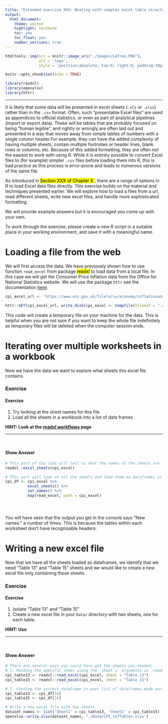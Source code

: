 ```yaml
---
title: "Extended exercise XXX: Dealing with complex excel table structures"
output:
  html_document: 
    theme: united
    highlight: textmate
    toc: yes
    toc_float: yes
    number_sections: true
---
```


```r
htmltools::img(src = knitr::image_uri("./Images/LATree.PNG"),
               alt = 'logo', 
               style = 'position:absolute; top:0; right:0; padding:10px; width:200px;')
```

```r
knitr::opts_chunk$set(echo = TRUE)

library(readxl)
library(openxlsx)
library(httr)
```
***

It is likely that some data will be presented in excel sheets (`.xls` or
`.xlsx`) rather than in the `.csv` format. Often, such "presentable Excel files"
are used as appendices to official statistics, or even as part of analytical
pipelines (import or export data). These will be tables that are probably
focused on being "human legible", and rightly or wrongly are often laid out and
presented in a way that moves away from simple tables of numbers with a single
column header.For example, they can have the added complexity of having multiple
sheets, contain multiple footnotes or header lines, blank rows or columns, etc.
Because of this added formatting, they are often not the easiest to work with
using R. While it is entirely possible to convert Excel files to (for example)
simpler `.csv` files before loading them into R, this is bad practice as this
process is error-prone and leads to numerous versions of the same file.

As introduced in <mark>Section XXX of Chapter X </mark>, there are a range of
options in R to load Excel data files directly. This exercise builds on the
material and techniques presented earlier. We will explore how to load a files
from a url, read different sheets, write new excel files, and handle more
sophisticated formatting.

We will provide example answers but it is encouraged you come up with your own.

To work through the exercise, please create a new R script in a suitable place
in your working environment, and save it with a meaningful name.

# Loading a file from the web
We will first access the data. We have previously shown how to use function
`read_excel` from package <mark>readxl</mark> to load data from a local file. In
this case we will get the Consumer Price Inflation data from the Office for
National Statistics website. We will use the package `httr` see the
documentation [here](https://httr.r-lib.org/).

```r
cpi_excel_url <- 'https://www.ons.gov.uk/file?uri=/economy/inflationandpriceindices/datasets/consumerpriceinflation/current/consumerpriceinflationdetailedreferencetables.xls'

httr::GET(cpi_excel_url, write_disk(cpi_excel <- tempfile(fileext = ".xls")))
```

This code will create a temporary file on your machine for the data. This is
helpful when you are not sure if you want to keep the whole file indefinitely as
temporary files will be deleted when the computer session ends.

# Iterating over multiple worksheets in a workbook
Now we have the data  we want to explore what sheets this excel file contains. 

### Exercise{.tabset .tabset-fade}

#### **Exercise** {-}

1. Try looking at the sheet names for this file.
2. Load all the sheets in a workbook into a list of data frames

**HINT: Look at the [readxl workflows](https://readxl.tidyverse.org/articles/readxl-workflows.html) page**

***

<br>


#### **Show Answer** {-}

```r
# This part of the code will tell us what the names of the sheets are
readxl::excel_sheets(cpi_excel)

# This part will look at all the sheets and load them as dataframes in a list
cpi_df <- cpi_excel %>% 
          excel_sheets() %>% 
          set_names() %>% 
          map(read_excel, path = cpi_excel)
```
<br>

### {-}

You will have seen that the output you get in the console says "New names:" a 
number of times. This is because the tables within each worksheet don't have 
recognisable headers.

# Writing a new excel file

Now that we have all the sheets loaded as dataframes, we identify that we need
"Table 13" and "Table 15" sheets and we would like to create a new excel file 
only containing those sheets.

### Exercise{.tabset .tabset-fade}
#### **Exercise** {-}

1. Isolate "Table 13" and "Table 15"
2. Create a new excel file in your `Data/` directory with two sheets, one for 
each table.

**HINT: Use**

***

<br>


#### **Show Answer** {-}

```r

# There are several ways you could have got the sheets you needed.
# 1. Reading the specific sheet using the `sheet =` arguments in `readxl::read_excel`
cpi_table13 <- readxl::read_excel(cpi_excel, sheet = "Table 13")
cpi_table15 <- readxl::read_excel(cpi_excel, sheet = "Table 15")

# 2. Finding the correct dataframe in your list of dataframes made earlier
cpi_table13 <- cpi_df[14]
cpi_table15 <- cpi_df[16]

# Write a new excel file with two sheets
dataset_names <- list('Sheet1' = cpi_table13, 'Sheet2' = cpi_table15)
openxlsx::write.xlsx(dataset_names, './Data/CPI_refTables.xlsx')
```
<br>

### {-}




```r


```



